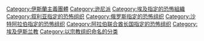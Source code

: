 [[Category:伊斯蘭主義團體|Category:伊斯蘭主義團體]]
[[Category:逊尼派|Category:逊尼派]]
[[Category:埃及指定的恐怖組織|Category:埃及指定的恐怖組織]]
[[Category:叙利亚指定的恐怖组织|Category:叙利亚指定的恐怖组织]]
[[Category:俄罗斯指定的恐怖组织|Category:俄罗斯指定的恐怖组织]]
[[Category:沙特阿拉伯指定的恐怖组织|Category:沙特阿拉伯指定的恐怖组织]]
[[Category:阿拉伯联合酋长国指定的恐怖组织|Category:阿拉伯联合酋长国指定的恐怖组织]]
[[Category:埃及伊斯兰教|Category:埃及伊斯兰教]]
[[Category:以宗教组织命名的分类|Category:以宗教组织命名的分类]]